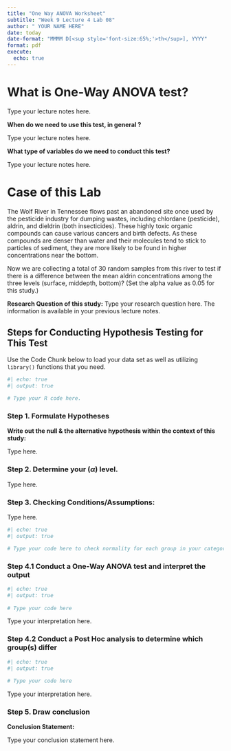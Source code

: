 ```yaml
---
title: "One Way ANOVA Worksheet"
subtitle: "Week 9 Lecture 4 Lab 08"
author: " YOUR NAME HERE"
date: today
date-format: "MMMM D[<sup style='font-size:65%;'>th</sup>], YYYY"
format: pdf
execute:
  echo: true
---
```



# What is One-Way ANOVA test?


Type your lecture notes here.


__When do we need to use this test, in general ?__

 
 Type your lecture notes here.

 
__What type of variables do we need to conduct this test?__


Type your lecture notes here.


# Case of this Lab

The Wolf River in Tennessee flows past an abandoned site once used by the pesticide industry for dumping wastes, including chlordane (pesticide), aldrin, and dieldrin (both insecticides). These highly toxic organic compounds can cause various cancers and birth defects. As these compounds are denser than water and their molecules tend to stick to particles of sediment, they are more likely to be found in higher concentrations near the bottom.

Now we are collecting a total of 30 random samples from this river to test if there is a difference between the mean aldrin concentrations among the three levels (surface, middepth, bottom)? (Set the alpha value as 0.05 for this study.)  


__Research Question of this study:__ Type your research question here. The information is available in your previous lecture notes.


## Steps for Conducting Hypothesis Testing for This Test

Use the Code Chunk below to load your data set as well as utilizing `library()` functions that you need.

```r
#| echo: true
#| output: true

# Type your R code here.

```


### Step 1. Formulate Hypotheses

__Write out the null & the alternative hypothesis within the context of this study:__

Type here.


### Step 2. Determine your \($\alpha$) level.

Type here.

### Step 3. Checking Conditions/Assumptions:

Type here.

```r
#| echo: true
#| output: true

# Type your code here to check normality for each group in your categorical variable.

```



### Step 4.1 Conduct a One-Way ANOVA test and interpret the output



```r
#| echo: true
#| output: true
 
# Type your code here 

```


Type your interpretation here.


### Step 4.2 Conduct a Post Hoc analysis to determine which group(s) differ 



```r
#| echo: true
#| output: true
 
# Type your code here 

```


Type your interpretation here.


### Step 5. Draw conclusion



__Conclusion Statement:__


Type your conclusion statement here.
